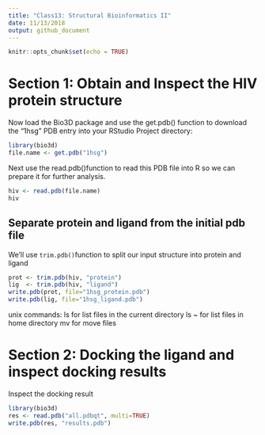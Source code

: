 ```yaml
---
title: "Class13: Structural Bioinformatics II"
date: 11/13/2018
output: github_document
---
```


```r
knitr::opts_chunk$set(echo = TRUE)
```

# Section 1: Obtain and Inspect the HIV protein structure
Now load the Bio3D package and use the get.pdb() function to download the "1hsg" PDB entry into your RStudio Project directory:
```r
library(bio3d)
file.name <- get.pdb("1hsg")
```

Next use the read.pdb()function to read this PDB file into R so we can prepare it for further analysis.
```r
hiv <- read.pdb(file.name)
hiv
```

## Separate protein and ligand from the initial pdb file
We'll use `trim.pdb()`function to split our input structure into protein and ligand 
```r
prot <- trim.pdb(hiv, "protein")
lig  <- trim.pdb(hiv, "ligand")
write.pdb(prot, file="1hsg_protein.pdb")
write.pdb(lig, file="1hsg_ligand.pdb")
```

unix commands:
ls for list files in the current directory
ls ~ for list files in home directory
mv for move files 

# Section 2: Docking the ligand and inspect docking results
Inspect the docking result
```r
library(bio3d)
res <- read.pdb("all.pdbqt", multi=TRUE)
write.pdb(res, "results.pdb")
```

